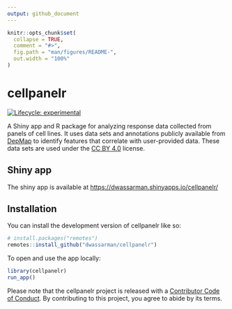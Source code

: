 ```yaml
---
output: github_document
---
```


<!-- README.md is generated from README.Rmd. Please edit that file -->

```r
knitr::opts_chunk$set(
  collapse = TRUE,
  comment = "#>",
  fig.path = "man/figures/README-",
  out.width = "100%"
)
```

# cellpanelr

<!-- badges: start -->
[![Lifecycle: experimental](https://img.shields.io/badge/lifecycle-experimental-orange.svg)](https://lifecycle.r-lib.org/articles/stages.html#experimental)
<!-- badges: end -->

A Shiny app and R package for analyzing response data collected from panels of cell lines. It uses data sets and annotations publicly available from [DepMap](<https://depmap.org/portal/>) to identify features that correlate with user-provided data. These data sets are used under the [CC BY 4.0](<https://creativecommons.org/licenses/by/4.0/>) license.

## Shiny app

The shiny app is available at <https://dwassarman.shinyapps.io/cellpanelr/>

## Installation

You can install the development version of cellpanelr like so:

``` r
# install.packages("remotes")
remotes::install_github("dwassarman/cellpanelr")
```

To open and use the app locally:

```r
library(cellpanelr)
run_app()
```


Please note that the cellpanelr project is released with a [Contributor Code of Conduct](https://contributor-covenant.org/version/2/0/CODE_OF_CONDUCT.html). By contributing to this project, you agree to abide by its terms.
